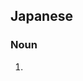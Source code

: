 ==Japanese==
{{ja-kanjitab|はや|すし|k2=ずし|yomi=kun}}

===Noun===
{{ja-noun|はやずし}}

# {{alternative spelling of|早鮨|lang=ja}}